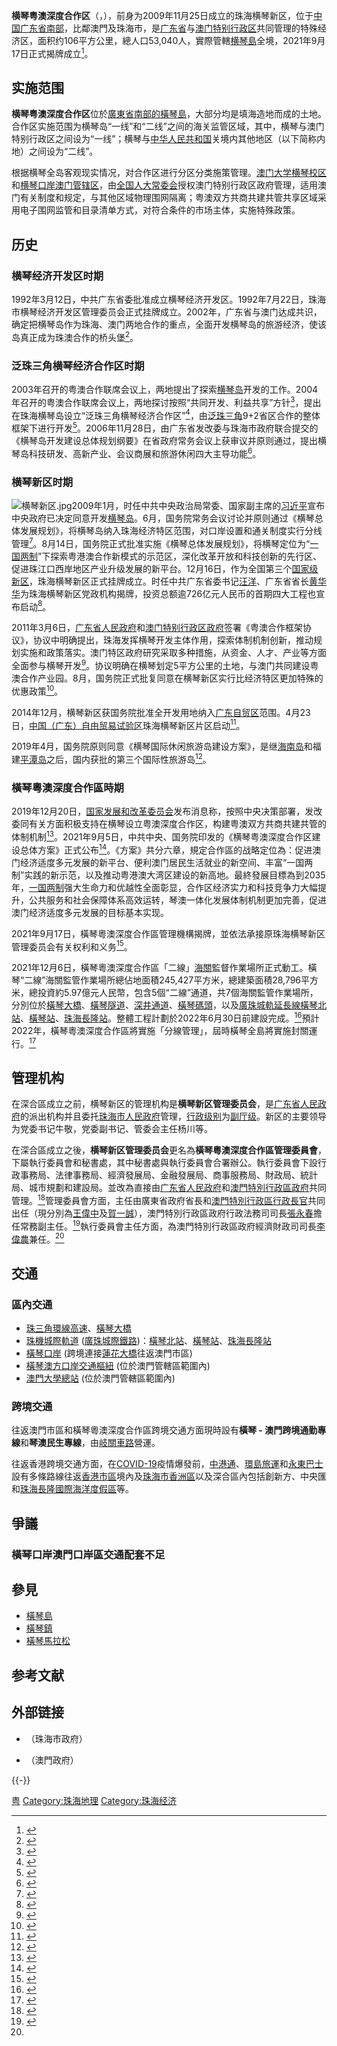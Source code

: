 {{Infobox New Area
|地区=[[广东省|广东省]]、[[澳门特别行政区|澳门特别行政区]]
|城市=[[珠海市|珠海市]]、[[澳门大学新校区|澳门大学新校区]]
|定位=特殊经济区
|设立=2021年9月17日
|政府网站=http://www.hengqin.gov.cn/
|面积=106平方公里
|人口=53040（2020年）
|区委书记头衔=管委会主任
|区委书记=[[王偉中|王偉中]]、[[賀一誠|賀一誠]]
|工委书记=[[吕玉印|吕玉印]]
|区长头衔=执委会主任
|区长=[[李偉農|李偉農]]
|GDP=468.07亿人民币（2020年）}}

'''横琴粤澳深度合作区'''（{{Lang-en|Guangdong-Macao In-Depth Cooperation Zone in Hengqin}}，{{Lang-pt|Zona de Cooperação Aprofundada entre Guangdong e Macau em Hengqin}}），前身为2009年11月25日成立的珠海横琴新区，位于[[中国|中国]][[广东省|广东省]][[横琴岛|南部]]，比鄰澳門及珠海市，是[[广东省|广东省]]与[[澳门特别行政区|澳门特别行政区]]共同管理的特殊经济区，面积约106平方公里，總人口53,040人，實際管轄[[横琴島|横琴島]]全境，2021年9月17日正式揭牌成立<ref name=":0">{{cite news|title=橫琴粵澳深度合作區管理機構揭牌|url=https://www.gcs.gov.mo/detail/zh-hant/N21IQ521G9?3|accessdate=2021-09-17|agency=[[澳門特別行政區新聞局|澳門特別行政區新聞局]]}}</ref>。

== 实施范围 ==
'''横琴粤澳深度合作区'''位於[[廣東省|廣東省]][[珠海市|南部的]][[橫琴島|橫琴島]]，大部分均是填海造地而成的土地。合作区实施范围为横琴岛“一线”和“二线”之间的海关监管区域，其中，横琴与澳门特别行政区之间设为“一线”；横琴与[[中华人民共和国|中华人民共和国]]关境内其他地区（以下简称内地）之间设为“二线”。

根据横琴全岛客观现实情况，对合作区进行分区分类施策管理。[[澳门大学横琴校区|澳门大学横琴校区]]和[[横琴口岸|横琴口岸澳门管辖区]]，由[[全国人大常委会|全国人大常委会]]授权澳门特别行政区政府管理，适用澳门有关制度和规定，与其他区域物理围网隔离；粤澳双方共商共建共管共享区域采用电子围网监管和目录清单方式，对符合条件的市场主体，实施特殊政策。

== 历史 ==

=== 横琴经济开发区时期 ===
1992年3月12日，中共广东省委批准成立横琴经济开发区。1992年7月22日，珠海市横琴经济开发区管理委员会正式挂牌成立。2002年，广东省与澳门达成共识，确定把横琴岛作为珠海、澳门两地合作的重点，全面开发横琴岛的旅游经济，使该岛真正成为珠澳合作的桥头堡<ref>{{Cite web|title=“黄金宝岛”珠海横琴岛已成为珠澳合作桥头堡|url=http://news.sohu.com/45/01/news201900145.shtml|access-date=2021-09-17|work=news.sohu.com|archive-date=2004-05-31|archive-url=https://web.archive.org/web/20040531122556/http://news.sohu.com/45/01/news201900145.shtml|dead-url=no}}</ref>。

=== 泛珠三角横琴经济合作区时期 ===
2003年召开的粤澳合作联席会议上，两地提出了探索[[横琴岛|横琴岛]]开发的工作。2004年召开的粤澳合作联席会议上，两地探讨按照“共同开发、利益共享”方针<ref>{{Cite web|title=发展港澳互补产业 珠推进建泛珠横琴经合区-搜狐新闻中心|url=http://news.sohu.com/20050111/n223886993.shtml|access-date=2021-09-17|work=news.sohu.com}}</ref>，提出在珠海横琴岛设立“泛珠三角横琴经济合作区”<ref>{{Cite web|title=广东与澳门探讨设立“泛珠三角横琴经济合作区”_新闻中心_新浪网|url=http://news.sina.com.cn/o/2004-12-01/08594398759s.shtml|access-date=2021-09-17|work=news.sina.com.cn|archive-date=2021-09-17|archive-url=https://web.archive.org/web/20210917122645/http://news.sina.com.cn/o/2004-12-01/08594398759s.shtml|dead-url=no}}</ref>，由[[泛珠三角区域合作|泛珠三角]]9+2省区合作的整体框架下进行开发<ref>{{Cite web|title=粤澳合作："泛珠三角横琴经济合作区"四大好处|url=http://www.huaxia.com/tslj/rdqy/gd/2004/12/58459.html|access-date=2021-09-17|work=www.huaxia.com|archive-date=2021-09-17|archive-url=https://web.archive.org/web/20210917164248/http://www.huaxia.com/tslj/rdqy/gd/2004/12/58459.html|dead-url=no}}</ref>。2006年11月28日，由广东省发改委与珠海市政府联合提交的《横琴岛开发建设总体规划纲要》在省政府常务会议上获审议并原则通过，提出横琴岛科技研发、高新产业、会议商展和旅游休闲四大主导功能<ref>{{Cite web|title=横琴岛总体规划获省府通过 将打造四大主导功能|url=http://www.gd.gov.cn/gdgk/gdyw/200612/t20061201_10974.htm|access-date=2021-09-17|work=www.gd.gov.cn|archive-date=2021-09-17|archive-url=https://web.archive.org/web/20210917123013/http://www.gd.gov.cn/gdgk/gdyw/200612/t20061201_10974.htm|dead-url=no}}</ref>。

=== 横琴新区时期 ===
[[File:横琴新区.jpg|thumb]]2009年1月，时任中共中央政治局常委、国家副主席的[[习近平|习近平]]宣布中央政府已决定同意开发[[横琴岛|横琴岛]]。6月，国务院常务会议讨论并原则通过《横琴总体发展规划》，将横琴岛纳入珠海经济特区范围，对口岸设置和通关制度实行分线管理<ref>{{Cite web|title=国务院会议决定将横琴岛纳入珠海经济特区范围-搜狐新闻|url=http://news.sohu.com/20090624/n264734076.shtml|access-date=2021-09-17|work=news.sohu.com|archive-date=2009-06-30|archive-url=https://web.archive.org/web/20090630123638/http://news.sohu.com/20090624/n264734076.shtml|dead-url=no}}</ref>。8月14日，国务院正式批准实施《横琴总体发展规划》，将横琴定位为“[[一国两制|一国两制]]”下探索粤港澳合作新模式的示范区，深化改革开放和科技创新的先行区、促进珠江口西岸地区产业升级发展的新平台。12月16日，作为全国第三个[[国家级新区|国家级新区]]，珠海横琴新区正式挂牌成立。时任中共广东省委书记[[汪洋_(1955年)|汪洋]]、广东省省长[[黄华华|黄华华]]为珠海横琴新区党政机构揭牌，投资总额逾726亿元人民币的首期四大工程也宣布启动<ref>{{Cite web|title=全国第三个国家级新区珠海横琴新区挂牌|url=http://www.chinadaily.com.cn/dfpd/2009-12/16/content_9189964.htm|access-date=2021-09-17|work=www.chinadaily.com.cn|archive-date=2021-09-17|archive-url=https://web.archive.org/web/20210917122643/http://www.chinadaily.com.cn/dfpd/2009-12/16/content_9189964.htm|dead-url=no}}</ref>。

2011年3月6日，[[广东省人民政府|广东省人民政府]]和[[澳门特别行政区政府|澳门特别行政区政府]]签署《粤澳合作框架协议》，协议中明确提出，珠海发挥横琴开发主体作用，探索体制机制创新，推动规划实施和政策落实。澳门特区政府研究采取多种措施，从资金、人才、产业等方面全面参与横琴开发<ref>{{Cite web|title=《粤澳合作框架协议》签署 习近平出席签署仪式|url=http://www.gov.cn/ldhd/2011-03/06/content_1817796.htm|access-date=2021-09-17|work=www.gov.cn|archive-date=2013-03-15|archive-url=https://web.archive.org/web/20130315104610/http://www.gov.cn/ldhd/2011-03/06/content_1817796.htm|dead-url=no}}</ref>。协议明确在横琴划定5平方公里的土地，与澳门共同建设粤澳合作产业园。8月，国务院正式批复同意在横琴新区实行比经济特区更加特殊的优惠政策<ref>{{Cite web|title=国务院批复同意横琴实行比特区更特殊优惠政策|url=http://www.gov.cn/jrzg/2011-08/07/content_1921036.htm|access-date=2021-09-17|work=www.gov.cn|archive-date=2021-09-17|archive-url=https://web.archive.org/web/20210917215548/http://www.gov.cn/jrzg/2011-08/07/content_1921036.htm|dead-url=no}}</ref>。

2014年12月，横琴新区获国务院批准全开发用地纳入[[广东自贸区|广东自贸区]]范围。4月23日，[[中国（广东）自由贸易试验区|中国（广东）自由贸易试验区]]珠海横琴新区片区启动<ref>{{Cite web|title=中国（广东）自由贸易试验区珠海横琴新区片区启动_滚动_新闻_中国政府网|url=http://www.gov.cn/xinwen/2015-04/23/content_2852199.htm|access-date=2021-09-17|work=www.gov.cn|archive-date=2018-10-01|archive-url=https://web.archive.org/web/20181001142831/http://www.gov.cn/xinwen/2015-04/23/content_2852199.htm|dead-url=no}}</ref>。

2019年4月，国务院原则同意《横琴国际休闲旅游岛建设方案》，是继[[海南岛|海南岛]]和福建[[平潭岛|平潭岛]]之后，国内获批的第三个国际性旅游岛<ref>{{Cite web|title=国务院关于横琴国际休闲旅游岛建设方案的批复（国函〔2019〕30号）_政府信息公开专栏|url=http://www.gov.cn/zhengce/content/2019-04/01/content_5378738.htm|access-date=2021-09-17|work=www.gov.cn|archive-date=2021-09-17|archive-url=https://web.archive.org/web/20210917164704/http://www.gov.cn/zhengce/content/2019-04/01/content_5378738.htm|dead-url=no}}</ref>。

=== 橫琴粵澳深度合作區時期 ===
2019年12月20日，[[国家发展和改革委员会|国家发展和改革委员会]]发布消息称，按照中央决策部署，发改委同有关方面积极支持在横琴设立粤澳深度合作区，构建粤澳双方共商共建共管的体制机制<ref>{{Cite web|title=“粤澳深度合作区”落子横琴-南方都市报·奥一网|url=http://epaper.oeeee.com/epaper/N/html/2019-12/24/content_55407.htm|access-date=2021-09-18|work=epaper.oeeee.com|archive-date=2021-09-18|archive-url=https://web.archive.org/web/20210918160207/http://epaper.oeeee.com/epaper/N/html/2019-12/24/content_55407.htm|dead-url=no}}</ref>。2021年9月5日，中共中央、国务院印发的《横琴粤澳深度合作区建设总体方案》正式公布<ref>{{cite web|title=中共中央 国务院印发《横琴粤澳深度合作区建设总体方案》_中央有关文件_中国政府网|url=http://www.gov.cn/zhengce/2021-09/05/content_5635547.htm|website=www.gov.cn|access-date=2021-09-17|archive-date=2021-09-06|archive-url=https://web.archive.org/web/20210906043401/http://www.gov.cn/zhengce/2021-09/05/content_5635547.htm|dead-url=no}}</ref>。《方案》共分六章，規定合作區的战略定位為：促进澳门经济适度多元发展的新平台、便利澳门居民生活就业的新空间、丰富“一国两制”实践的新示范，以及推动粤港澳大湾区建设的新高地。最終發展目標為到2035年，[[一国两制|一国两制]]强大生命力和优越性全面彰显，合作区经济实力和科技竞争力大幅提升，公共服务和社会保障体系高效运转，琴澳一体化发展体制机制更加完善，促进澳门经济适度多元发展的目标基本实现。

2021年9月17日，橫琴粵澳深度合作區管理機構揭牌，並依法承接原珠海横琴新区管理委员会有关权利和义务<ref>{{cite web|title=横琴粤澳深度合作区执行委员会关于依法承接原珠海横琴新区管理委员会有关权利和义务的公告|url=http://www.hengqin.gov.cn/macao_zh_hans/zwgk/tzgg/content/post_2998300.html|website=www.hengqin.gov.cn|access-date=2021-09-17|archive-date=2021-11-11|archive-url=https://web.archive.org/web/20211111060635/http://www.hengqin.gov.cn/macao_zh_hans/zwgk/tzgg/content/post_2998300.html|dead-url=no}}</ref>。

2021年12月6日，橫琴粵澳深度合作區「二線」[[中國海關|海關]]監督作業場所正式動工。橫琴“二線”海關監管作業場所總佔地面積245,427平方米，總建築面積28,796平方米，總投資約5.97億元人民幣，包含5個“二線”通道，共7個海關監管作業場所，分別位於[[橫琴大橋|橫琴大橋]]、[[橫琴隧道|橫琴隧道]]、[[深井通道|深井通道]]、[[橫琴碼頭|橫琴碼頭]]，以及[[珠機城際鐵路|廣珠城軌延長線]][[橫琴北站|橫琴北站]]、[[橫琴站|橫琴站]]、[[珠海長隆站|珠海長隆站]]。整體工程計劃於2022年6月30日前建設完成。<ref>{{cite news |title=横琴粤澳深度合作区“二线”监管作业场所动工 - 港澳新闻 - 华夏经纬网 |url=https://www.huaxia.com/c/2021/12/07/912113.shtml |accessdate=2021-12-07 |work=華夏經緯 |date=2021-12-07 |archive-date=2021-12-07 |archive-url=https://web.archive.org/web/20211207085951/https://www.huaxia.com/c/2021/12/07/912113.shtml |dead-url=no }}</ref>預計2022年，橫琴粵澳深度合作區將實施「分線管理」，屆時橫琴全島將實施封關運行。<ref>{{cite news |title=橫琴力爭明年實現封關運行 |url=https://www.wenweipo.com/a/202109/11/AP613bc265e4b08d3407d98f94.html |accessdate=2021-09-11 |work=香港文匯網 |date=2021-09-11 |language=zh-Hans-HK |archive-date=2021-12-03 |archive-url=https://web.archive.org/web/20211203150922/https://www.wenweipo.com/a/202109/11/AP613bc265e4b08d3407d98f94.html |dead-url=no }}</ref>

== 管理机构 ==
在深合區成立之前，横琴新区的管理机构是'''横琴新区管理委员会'''，是[[广东省人民政府|广东省人民政府]]的派出机构并且委托[[珠海市人民政府|珠海市人民政府]]管理，[[中华人民共和国公务员|行政级别]]为[[副厅级|副厅级]]。新区的主要领导为党委书记牛敬，党委副书记、管委会主任杨川等。

在深合區成立之後，'''横琴新区管理委员会'''更名為'''橫琴粵澳深度合作區管理委員會'''，下屬執行委員會和秘書處，其中秘書處與執行委員會合署辦公。執行委員會下設行政事務局、法律事務局、經濟發展局、金融發展局、商事服務局、財政局、統計局、城市規劃和建設局。並改為直接由[[广东省人民政府|广东省人民政府]]和[[澳門特別行政區政府|澳門特別行政區政府]]共同管理。<ref>{{cite web |title=組織架構_橫琴粵澳深度合作區官網 |url=http://www.hengqin.gov.cn/macao_zh_hant/hzqgl/zzjg/zzjg/ |website=www.hengqin.gov.cn |access-date=2021-09-17 |archive-date=2021-09-17 |archive-url=https://web.archive.org/web/20210917032800/http://www.hengqin.gov.cn/macao_zh_hant/hzqgl/zzjg/zzjg/ |dead-url=no }}</ref>管理委員會方面，主任由廣東省政府省長和[[澳門特別行政區行政長官|澳門特別行政區行政長官]]共同出任（現分別為[[王偉中|王偉中]]及[[賀一誠|賀一誠]]），澳門特別行政區政府行政法務司司長[[張永春|張永春]]擔任常務副主任。<ref name="#1">{{cite web |title=機構領導_橫琴粵澳深度合作區官網 |url=http://www.hengqin.gov.cn/macao_zh_hant/hzqgl/zzjg/jgld/ |website=www.hengqin.gov.cn |access-date=2021-09-17 |archive-date=2021-09-17 |archive-url=https://web.archive.org/web/20210917115115/http://www.hengqin.gov.cn/macao_zh_hant/hzqgl/zzjg/jgld/ |dead-url=no }}</ref>執行委員會主任方面，為澳門特別行政區政府經濟財政司司長[[李偉農|李偉農]]兼任。<ref name="#1"/>

== 交通 ==
=== 區內交通 ===
{{See also|橫琴島#交通}}
* [[珠三角環線高速|珠三角環線高速]]、[[橫琴大橋|橫琴大橋]]
* [[珠機城際軌道|珠機城際軌道]] ([[廣珠城際鐵路|廣珠城際鐵路]])：[[橫琴北站|橫琴北站]]、[[橫琴站|橫琴站]]、[[珠海長隆站|珠海長隆站]]
* [[橫琴口岸|橫琴口岸]] (跨境連接[[蓮花大橋|蓮花大橋]]往返澳門市區)
* [[橫琴澳方口岸交通樞紐|橫琴澳方口岸交通樞紐]] (位於澳門管轄區範圍內)
* [[澳門大學總站|澳門大學總站]] (位於澳門管轄區範圍內)

=== 跨境交通 ===
{{main|岐關車路#橫琴-澳門跨境通勤專線|岐關車路#琴澳民生專線}}
往返澳門市區和橫琴粵澳深度合作區跨境交通方面現時設有'''橫琴 - 澳門跨境通勤專線'''和'''琴澳民生專線'''，由[[岐關車路|岐關車路]]營運。

往返香港跨境交通方面，在[[2019冠狀病毒病香港疫情|COVID-19]]疫情爆發前，[[中港通|中港通]]、[[環島旅運|環島旅運]]和[[永東巴士|永東巴士]]設有多條路線往返[[香港|香港市區]]境內及[[珠海市|珠海市]][[香洲區|香洲區]]以及深合區內包括創新方、中央匯和[[珠海長隆國際海洋度假區|珠海長隆國際海洋度假區]]等。

== 爭議 ==
=== 橫琴口岸澳門口岸區交通配套不足 ===
{{see also|橫琴澳方口岸交通樞紐#交通配套不足}}

== 參見 ==
* [[橫琴島|橫琴島]]
* [[橫琴鎮|橫琴鎮]]
* [[橫琴馬拉松|橫琴馬拉松]]

== 参考文献 ==
{{Reflist|30em}}

== 外部链接 ==
*{{Official website|http://www.hengqin.gov.cn}}（珠海市政府）
*{{Official website|https://www.hengqin-cooperation.gov.mo}}（澳門政府）

{{-}}
{{中国新区}}
{{中国自由贸易试验区}}
{{粵港澳大灣區}}{{珠海专题}}{{Macau topics}}
[[Category:县级行政管理区|粤]]
[[Category:珠海地理|Category:珠海地理]]
[[Category:珠海经济|Category:珠海经济]]